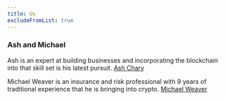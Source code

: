```yaml
---
title: Us
excludeFromList: true
---
```


### Ash and Michael


Ash is an expert at building businesses and incorporating the blockchain into that skill set is his latest pursuit. 
[Ash Chary](./images/AshC.jpg)


Michael Weaver is an insurance and risk professional with 9 years of traditional experience that he is bringing into crypto. 
[Michael Weaver](./images/image11.jpg)


